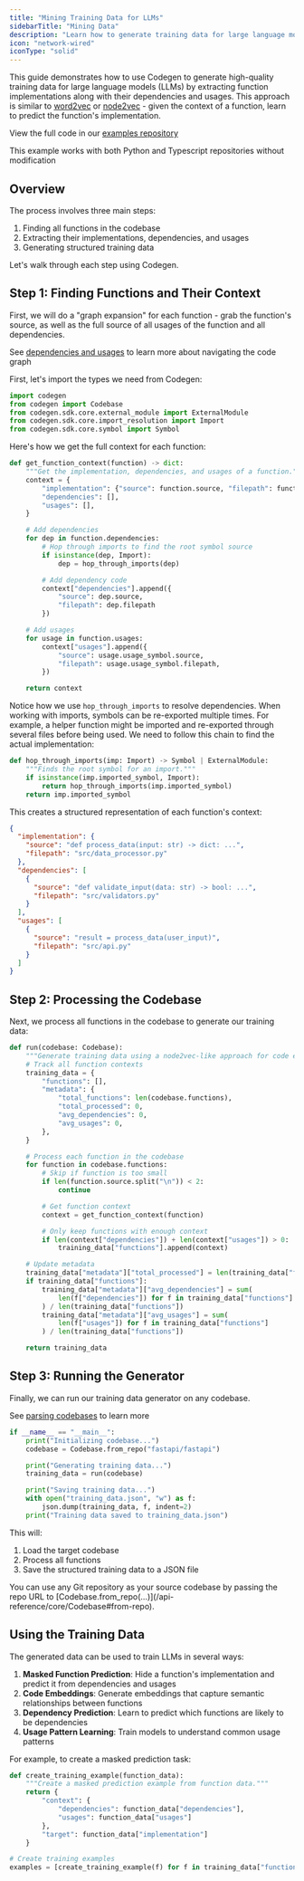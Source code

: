 ```yaml
---
title: "Mining Training Data for LLMs"
sidebarTitle: "Mining Data"
description: "Learn how to generate training data for large language models using Codegen"
icon: "network-wired"
iconType: "solid"
---
```


This guide demonstrates how to use Codegen to generate high-quality training data for large language models (LLMs) by extracting function implementations along with their dependencies and usages. This approach is similar to [word2vec](https://www.tensorflow.org/text/tutorials/word2vec) or [node2vec](https://snap.stanford.edu/node2vec/) - given the context of a function, learn to predict the function's implementation.

<Info>View the full code in our [examples repository](https://github.com/codegen-sh/codegen-examples/tree/7b978091c3153b687c32928fe10f05425e22f6a5/examples/generate_training_data)</Info>

<Tip>This example works with both Python and Typescript repositories without modification</Tip>

## Overview

The process involves three main steps:

1. Finding all functions in the codebase
2. Extracting their implementations, dependencies, and usages
3. Generating structured training data

Let's walk through each step using Codegen.

## Step 1: Finding Functions and Their Context

First, we will do a "graph expansion" for each function - grab the function's source, as well as the full source of all usages of the function and all dependencies.

<Info>See [dependencies and usages](/building-with-codegen/dependencies-and-usages) to learn more about navigating the code graph</Info>

First, let's import the types we need from Codegen:

```python
import codegen
from codegen import Codebase
from codegen.sdk.core.external_module import ExternalModule
from codegen.sdk.core.import_resolution import Import
from codegen.sdk.core.symbol import Symbol
```

Here's how we get the full context for each function:

```python
def get_function_context(function) -> dict:
    """Get the implementation, dependencies, and usages of a function."""
    context = {
        "implementation": {"source": function.source, "filepath": function.filepath},
        "dependencies": [],
        "usages": [],
    }

    # Add dependencies
    for dep in function.dependencies:
        # Hop through imports to find the root symbol source
        if isinstance(dep, Import):
            dep = hop_through_imports(dep)

        # Add dependency code
        context["dependencies"].append({
            "source": dep.source, 
            "filepath": dep.filepath
        })

    # Add usages
    for usage in function.usages:
        context["usages"].append({
            "source": usage.usage_symbol.source,
            "filepath": usage.usage_symbol.filepath,
        })

    return context
```

Notice how we use `hop_through_imports` to resolve dependencies. When working with imports, symbols can be re-exported multiple times. For example, a helper function might be imported and re-exported through several files before being used. We need to follow this chain to find the actual implementation:

```python
def hop_through_imports(imp: Import) -> Symbol | ExternalModule:
    """Finds the root symbol for an import."""
    if isinstance(imp.imported_symbol, Import):
        return hop_through_imports(imp.imported_symbol)
    return imp.imported_symbol
```

This creates a structured representation of each function's context:

```json
{
  "implementation": {
    "source": "def process_data(input: str) -> dict: ...",
    "filepath": "src/data_processor.py"
  },
  "dependencies": [
    {
      "source": "def validate_input(data: str) -> bool: ...",
      "filepath": "src/validators.py"
    }
  ],
  "usages": [
    {
      "source": "result = process_data(user_input)",
      "filepath": "src/api.py"
    }
  ]
}
```

## Step 2: Processing the Codebase

Next, we process all functions in the codebase to generate our training data:

```python
def run(codebase: Codebase):
    """Generate training data using a node2vec-like approach for code embeddings."""
    # Track all function contexts
    training_data = {
        "functions": [],
        "metadata": {
            "total_functions": len(codebase.functions),
            "total_processed": 0,
            "avg_dependencies": 0,
            "avg_usages": 0,
        },
    }

    # Process each function in the codebase
    for function in codebase.functions:
        # Skip if function is too small
        if len(function.source.split("\n")) < 2:
            continue

        # Get function context
        context = get_function_context(function)

        # Only keep functions with enough context
        if len(context["dependencies"]) + len(context["usages"]) > 0:
            training_data["functions"].append(context)

    # Update metadata
    training_data["metadata"]["total_processed"] = len(training_data["functions"])
    if training_data["functions"]:
        training_data["metadata"]["avg_dependencies"] = sum(
            len(f["dependencies"]) for f in training_data["functions"]
        ) / len(training_data["functions"])
        training_data["metadata"]["avg_usages"] = sum(
            len(f["usages"]) for f in training_data["functions"]
        ) / len(training_data["functions"])

    return training_data
```

## Step 3: Running the Generator

Finally, we can run our training data generator on any codebase.

<Note>See [parsing codebases](/building-with-codegen/parsing-codebases) to learn more</Note>

```python
if __name__ == "__main__":
    print("Initializing codebase...")
    codebase = Codebase.from_repo("fastapi/fastapi")

    print("Generating training data...")
    training_data = run(codebase)

    print("Saving training data...")
    with open("training_data.json", "w") as f:
        json.dump(training_data, f, indent=2)
    print("Training data saved to training_data.json")
```

This will:
1. Load the target codebase
2. Process all functions
3. Save the structured training data to a JSON file

<Tip>
  You can use any Git repository as your source codebase by passing the repo URL
  to [Codebase.from_repo(...)](/api-reference/core/Codebase#from-repo).
</Tip>

## Using the Training Data

The generated data can be used to train LLMs in several ways:

1. **Masked Function Prediction**: Hide a function's implementation and predict it from dependencies and usages
2. **Code Embeddings**: Generate embeddings that capture semantic relationships between functions
3. **Dependency Prediction**: Learn to predict which functions are likely to be dependencies
4. **Usage Pattern Learning**: Train models to understand common usage patterns

For example, to create a masked prediction task:

```python
def create_training_example(function_data):
    """Create a masked prediction example from function data."""
    return {
        "context": {
            "dependencies": function_data["dependencies"],
            "usages": function_data["usages"]
        },
        "target": function_data["implementation"]
    }

# Create training examples
examples = [create_training_example(f) for f in training_data["functions"]]
```

